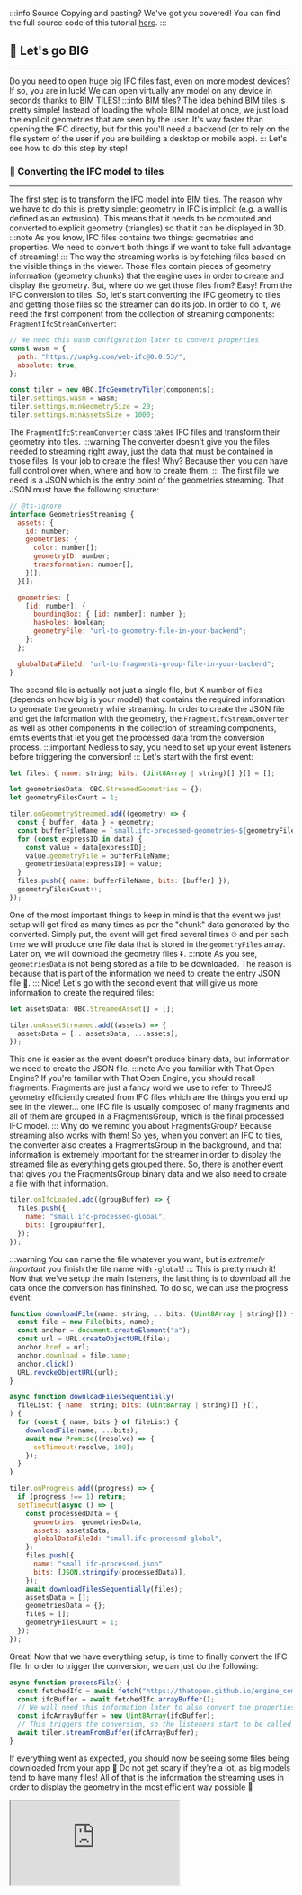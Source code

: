 :::info Source
Copying and pasting? We've got you covered! You can find the full source code of this tutorial [here](https://github.com/ThatOpen/engine_components/blob/main/packages/core/src/fragments/IfcGeometryTiler/example.ts).
:::

## 💪 Let's go BIG
___
Do you need to open huge big IFC files fast, even on more modest devices? If so, you are in luck! We can open virtually any model on any device in seconds thanks to BIM TILES!
:::info BIM tiles?
The idea behind BIM tiles is pretty simple! Instead of loading the whole BIM model at once, we just load the explicit geometries that are seen by the user. It's way faster than opening the IFC directly, but for this you'll need a backend (or to rely on the file system of the user if you are building a desktop or mobile app).
:::
Let's see how to do this step by step!
### 🧩 Converting the IFC model to tiles
___
The first step is to transform the IFC model into BIM tiles. The reason why we have to do this is pretty simple: geometry in IFC is implicit (e.g. a wall is defined as an extrusion). This means that it needs to be computed and converted to explicit geometry (triangles) so that it can be displayed in 3D. 
:::note
As you know, IFC files contains two things: geometries and properties. We need to convert both things if we want to take full advantage of streaming!
:::
The way the streaming works is by fetching files based on the visible things in the viewer. Those files contain pieces of geometry information (geometry chunks) that the engine uses in order to create and display the geometry. But, where do we get those files from? Easy! From the IFC conversion to tiles. So, let's start converting the IFC geometry to tiles and getting those files so the streamer can do its job. In order to do it, we need the first component from the collection of streaming components: `FragmentIfcStreamConverter`:

```js
// We need this wasm configuration later to convert properties
const wasm = {
  path: "https://unpkg.com/web-ifc@0.0.53/",
  absolute: true,
};

const tiler = new OBC.IfcGeometryTiler(components);
tiler.settings.wasm = wasm;
tiler.settings.minGeometrySize = 20;
tiler.settings.minAssetsSize = 1000;
```
The `FragmentIfcStreamConverter` class takes IFC files and transform their geometry into tiles. 
:::warning
The converter doesn't give you the files needed to streaming right away, just the data that must be contained in those files. Is your job to create the files! Why? Because then you can have full control over when, where and how to create them.
:::
The first file we need is a JSON which is the entry point of the geometries streaming. That JSON must have the following structure:

```js
// @ts-ignore
interface GeometriesStreaming {
  assets: {
    id: number;
    geometries: {
      color: number[];
      geometryID: number;
      transformation: number[];
    }[];
  }[];

  geometries: {
    [id: number]: {
      boundingBox: { [id: number]: number };
      hasHoles: boolean;
      geometryFile: "url-to-geometry-file-in-your-backend";
    };
  };

  globalDataFileId: "url-to-fragments-group-file-in-your-backend";
}
```
The second file is actually not just a single file, but X number of files (depends on how big is your model) that contains the required information to generate the geometry while streaming.
In order to create the JSON file and get the information with the geometry, the `FragmentIfcStreamConverter` as well as other components in the collection of streaming components, emits events that let you get the processed data from the conversion process.
:::important
Nedless to say, you need to set up your event listeners before triggering the conversion!
:::
Let's start with the first event:

```js
let files: { name: string; bits: (Uint8Array | string)[] }[] = [];

let geometriesData: OBC.StreamedGeometries = {};
let geometryFilesCount = 1;

tiler.onGeometryStreamed.add((geometry) => {
  const { buffer, data } = geometry;
  const bufferFileName = `small.ifc-processed-geometries-${geometryFilesCount}`;
  for (const expressID in data) {
    const value = data[expressID];
    value.geometryFile = bufferFileName;
    geometriesData[expressID] = value;
  }
  files.push({ name: bufferFileName, bits: [buffer] });
  geometryFilesCount++;
});
```
One of the most important things to keep in mind is that the event we just setup will get fired as many times as per the "chunk" data generated by the converted. Simply put, the event will get fired several times ⏲ and per each time we will produce one file data that is stored in the `geometryFiles` array. Later on, we will download the geometry files ⏬.
:::note
As you see, `geometriesData` is not being stored as a file to be downloaded. The reason is because that is part of the information we need to create the entry JSON file 🚀.
:::
Nice! Let's go with the second event that will give us more information to create the required files:

```js
let assetsData: OBC.StreamedAsset[] = [];

tiler.onAssetStreamed.add((assets) => {
  assetsData = [...assetsData, ...assets];
});
```
This one is easier as the event doesn't produce binary data, but information we need to create the JSON file. 
:::note Are you familiar with That Open Engine?
If you're familiar with That Open Engine, you should recall fragments. Fragments are just a fancy word we use to refer to ThreeJS geometry efficiently created from IFC files which are the things you end up see in the viewer... one IFC file is usually composed of many fragments and all of them are grouped in a FragmentsGroup, which is the final processed IFC model.
:::
Why do we remind you about FragmentsGroup? Because streaming also works with them! So yes, when you convert an IFC to tiles, the converter also creates a FragmentsGroup in the background, and that information is extremely important for the streamer in order to display the streamed file as everything gets grouped there. So, there is another event that gives you the FragmentsGroup binary data and we also need to create a file with that information.

```js
tiler.onIfcLoaded.add((groupBuffer) => {
  files.push({
    name: "small.ifc-processed-global",
    bits: [groupBuffer],
  });
});
```
:::warning
You can name the file whatever you want, but is *extremely important* you finish the file name with `-global`!
:::
This is pretty much it! Now that we've setup the main listeners, the last thing is to download all the data once the conversion has fininshed. To do so, we can use the progress event:

```js
function downloadFile(name: string, ...bits: (Uint8Array | string)[]) {
  const file = new File(bits, name);
  const anchor = document.createElement("a");
  const url = URL.createObjectURL(file);
  anchor.href = url;
  anchor.download = file.name;
  anchor.click();
  URL.revokeObjectURL(url);
}

async function downloadFilesSequentially(
  fileList: { name: string; bits: (Uint8Array | string)[] }[],
) {
  for (const { name, bits } of fileList) {
    downloadFile(name, ...bits);
    await new Promise((resolve) => {
      setTimeout(resolve, 100);
    });
  }
}

tiler.onProgress.add((progress) => {
  if (progress !== 1) return;
  setTimeout(async () => {
    const processedData = {
      geometries: geometriesData,
      assets: assetsData,
      globalDataFileId: "small.ifc-processed-global",
    };
    files.push({
      name: "small.ifc-processed.json",
      bits: [JSON.stringify(processedData)],
    });
    await downloadFilesSequentially(files);
    assetsData = [];
    geometriesData = {};
    files = [];
    geometryFilesCount = 1;
  });
});
```
Great! Now that we have everything setup, is time to finally convert the IFC file. In order to trigger the conversion, we can just do the following:

```js
async function processFile() {
  const fetchedIfc = await fetch("https://thatopen.github.io/engine_components/resources/small.ifc");
  const ifcBuffer = await fetchedIfc.arrayBuffer();
  // We will need this information later to also convert the properties
  const ifcArrayBuffer = new Uint8Array(ifcBuffer);
  // This triggers the conversion, so the listeners start to be called
  await tiler.streamFromBuffer(ifcArrayBuffer);
}
```
If everything went as expected, you should now be seeing some files being downloaded from your app 🤯 Do not get scary if they're a lot, as big models tend to have many files! All of that is the information the streaming uses in order to display the geometry in the most efficient way possible 💪



<iframe src="https://thatopen.github.io/engine_components/examples/IfcGeometryTiler"></iframe>
